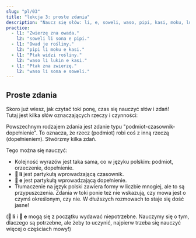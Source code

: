 ```yaml
---
slug: "pl/03"
title: "lekcja 3: proste zdania"
description: "Naucz się słów: li, e, soweli, waso, pipi, kasi, moku, lukin, sona!"
practice:
  - l1: "Zwierzę zna owada."
    l2: "soweli li sona e pipi."
  - l1: "Owad je rośliny."
    l2: "pipi li moku e kasi."
  - l1: "Ptak widzi rośliny."
    l2: "waso li lukin e kasi."
  - l1: "Ptak zna zwierzę."
    l2: "waso li sona e soweli."
---
```



## Proste zdania

Skoro już wiesz, jak czytać toki ponę, czas się nauczyć słów i zdań!  
Tutaj jest kilka słów oznaczających rzeczy i czynności:

<List>
  <Word sl="soweli" m="zwierzę lądowe, na przykład kot, pies, krowa, mysz, słoń" />
  <Word sl="waso" m="ptak, na przykład gołąb, gęś, sowa" />
  <Word sl="pipi" m="owad, na przykład żuk, mrówka, biedronka, pająk" />
  <Word sl="kasi" m="roślina, na przykład koniczyna, brzoza, kaktus, mech" />
  <Word sl="moku" m="spożywać" />
  <Word sl="lukin" m="patrzeć" />
  <Word sl="sona" m="wiedzieć" />
</List>

Powszechnym rodzajem zdania jest zdanie typu "podmiot-czasownik-dopełnienie". To oznacza, że rzecz (podmiot) robi coś z inną rzeczą (dopełnieniem). Stwórzmy kilka zdań.

<List>
  <Sentence sl="soweli li moku e kasi." m="Zwierzę je rośliny." />
  <Sentence sl="waso li moku e pipi." m="Ptak je owady." />
  <Sentence sl="pipi li lukin e soweli." m="Owad widzi zwierzę." />
  <Sentence sl="waso li sona e kasi." m="Ptak zna drzewo." />
</List>

Tego można się nauczyć:

- Kolejność wyrazów jest taka sama, co w języku polskim: podmiot, orzeczenie, dopełnienie.
- **󱤧 li** jest partykułą wprowadzającą czasownik.
- **󱤉 e** jest partykułą wprowadzającą dopełnienie.
- Tłumaczenie na język polski zawiera formy w liczbie mnogiej, ale to są przypuszczenia. Zdania w toki ponie też nie wskazują, czy mowa jest o czymś określonym, czy nie. W dłuższych rozmowach to staje się dość jasne!

(**󱤧 li** i **󱤉 e** mogą się z początku wydawać niepotrzebne. Nauczymy się o tym, dlaczego są potrzebne, ale żeby to uczynić, najpierw trzeba się nauczyć więcej o częściach mowy!)

<Practice exercises={frontmatter.practice} client:load />
